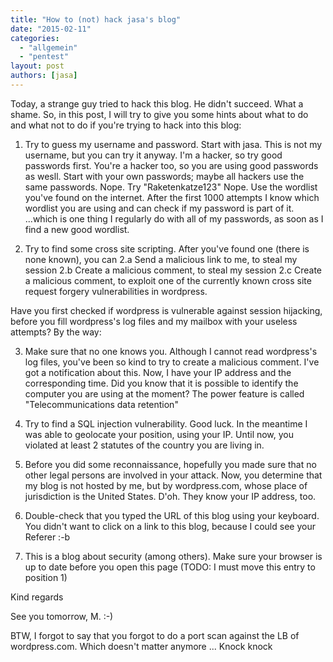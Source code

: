 ```yaml
---
title: "How to (not) hack jasa's blog"
date: "2015-02-11"
categories: 
  - "allgemein"
  - "pentest"
layout: post
authors: [jasa]
---
```


Today, a strange guy tried to hack this blog. He didn't succeed. What a shame. So, in this post, I will try to give you some hints about what to do and what not to do if you're trying to hack into this blog:

1. Try to guess my username and password. Start with jasa. This is not my username, but you can try it anyway. I'm a hacker, so try good passwords first. You're a hacker too, so you are using good passwords as wesll. Start with your own passwords; maybe all hackers use the same passwords. Nope. Try "Raketenkatze123" Nope. Use the wordlist you've found on the internet. After the first 1000 attempts I know which wordlist you are using and can check if my password is part of it. ...which is one thing I regularly do with all of my passwords, as soon as I find a new good wordlist.

2. Try to find some cross site scripting. After you've found one (there is none known), you can 2.a Send a malicious link to me, to steal my session 2.b Create a malicious comment, to steal my session 2.c Create a malicious comment, to exploit one of the currently known cross site request forgery vulnerabilities in wordpress.

Have you first checked if wordpress is vulnerable against session hijacking, before you fill wordpress's log files and my mailbox with your useless attempts? By the way:

3. Make sure that no one knows you. Although I cannot read wordpress's log files, you've been so kind to try to create a malicious comment. I've got a notification about this. Now, I have your IP address and the corresponding time. Did you know that it is possible to identify the computer you are using at the moment? The power feature is called "Telecommunications data retention"

4. Try to find a SQL injection vulnerability. Good luck. In the meantime I was able to geolocate your position, using your IP. Until now, you violated at least 2 statutes of the country you are living in.

5. Before you did some reconnaissance, hopefully you made sure that no other legal persons are involved in your attack. Now, you determine that my blog is not hosted by me, but by wordpress.com, whose place of jurisdiction is the United States. D'oh. They know your IP address, too.

6. Double-check that you typed the URL of this blog using your keyboard. You didn't want to click on a link to this blog, because I could see your Referer :-b

7. This is a blog about security (among others). Make sure your browser is up to date before you open this page (TODO: I must move this entry to position 1)

Kind regards

See you tomorrow, M. :-)

BTW, I forgot to say that you forgot to do a port scan against the LB of wordpress.com. Which doesn't matter anymore ... Knock knock
